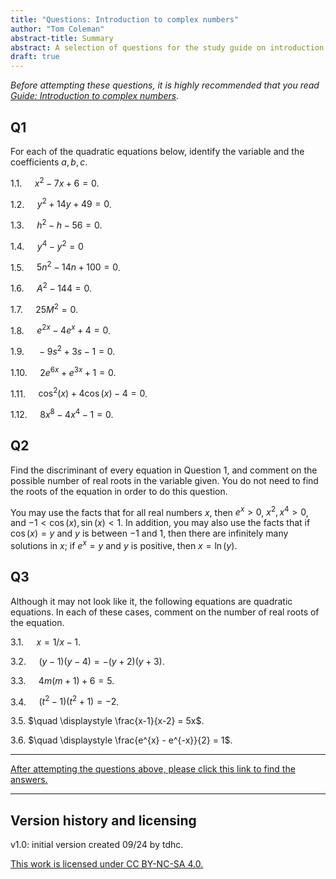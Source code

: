 ```yaml
---
title: "Questions: Introduction to complex numbers"
author: "Tom Coleman"
abstract-title: Summary
abstract: A selection of questions for the study guide on introduction to complex numbers.
draft: true
---
```


*Before attempting these questions, it is highly recommended that you read [Guide: Introduction to complex numbers](../studyguides/introtocomplexnumbers.qmd).*

## Q1 {-}

For each of the quadratic equations below, identify the variable and the coefficients $a,b,c$.

1.1. $\quad x^2 - 7x + 6 = 0$.

1.2. $\quad y^2 + 14y + 49 = 0$.

1.3. $\quad h^2 - h - 56 = 0$.

1.4. $\quad y^4 - y^2 = 0$ 

1.5. $\quad 5n^2 - 14n + 100 = 0$.

1.6. $\quad A^2 - 144 = 0$. 

1.7. $\quad 25M^2= 0$. 

1.8. $\quad e^{2x} - 4e^x + 4 = 0$.

1.9. $\quad -9s^2 + 3s - 1 = 0$.

1.10. $\quad 2e^{6x} + e^{3x} + 1 = 0$.

1.11. $\quad \cos^2(x) + 4\cos(x) - 4 = 0$. 

1.12. $\quad 8x^8 - 4x^4 - 1 = 0$.


## Q2 {-}

Find the discriminant of every equation in Question 1, and comment on the possible number of real roots in the variable given. You do not need to find the roots of the equation in order to do this question.

You may use the facts that for all real numbers $x$, then $e^x > 0$, $x^2, x^4 > 0$, and $-1 < \cos(x), \sin(x) < 1$. In addition, you may also use the facts that if $\cos(x) = y$ and $y$ is between $-1$ and $1$, then there are infinitely many solutions in $x$; if $e^x = y$ and $y$ is positive, then $x = \ln(y)$.

## Q3 {-}

Although it may not look like it, the following equations are quadratic equations. In each of these cases, comment on the number of real roots of the equation. 

3.1. $\quad x = 1/x - 1$.

3.2. $\quad (y-1)(y-4) = -(y+2)(y+3)$.

3.3. $\quad 4m(m+1) + 6 = 5$.

3.4. $\quad (t^2-1)(t^2+1) = -2$.

3.5. $\quad \displaystyle \frac{x-1}{x-2} = 5x$.

3.6. $\quad \displaystyle \frac{e^{x} - e^{-x}}{2} = 1$.

---

[After attempting the questions above, please click this link to find the answers.](../answers/as-introtocomplexnumbers.qmd)

---

## Version history and licensing {-}

v1.0: initial version created 09/24 by tdhc. 

[This work is licensed under CC BY-NC-SA 4.0.](https://creativecommons.org/licenses/by-nc-sa/4.0/?ref=chooser-v1)